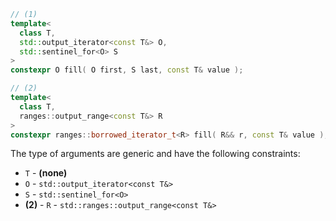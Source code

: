 ```cpp
// (1)
template<
  class T,
  std::output_iterator<const T&> O,
  std::sentinel_for<O> S
>
constexpr O fill( O first, S last, const T& value );

// (2)
template<
  class T,
  ranges::output_range<const T&> R
>
constexpr ranges::borrowed_iterator_t<R> fill( R&& r, const T& value );
```

The type of arguments are generic and have the following constraints:
- `T` - **(none)**
- `O` - `std::output_iterator<const T&>`
- `S` - `std::sentinel_for<O>`
- **(2)** - `R` - `std::ranges::output_range<const T&>`
